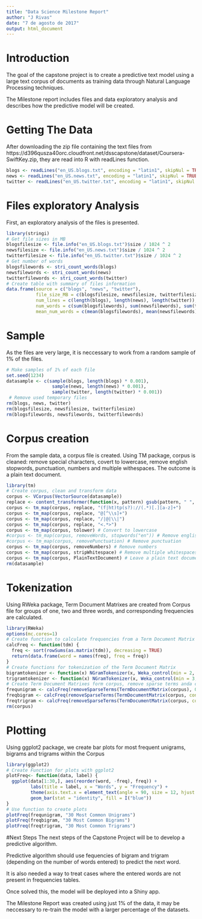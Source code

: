 ```yaml
---
title: "Data Science Milestone Report"
author: "J Rivas"
date: "7 de agosto de 2017"
output: html_document
---
```


# Introduction
The goal of the capstone project is to create a predictive text model using a large text corpus of documents as training data through Natural Language Processing techniques.

The Milestone report includes files and data exploratory analysis and describes how the predictive model will be created.


# Getting The Data
After downloading the zip file containing the text files from https://d396qusza40orc.cloudfront.net/dsscapstone/dataset/Coursera-SwiftKey.zip, they are read into R with readLines function.
```r
blogs <- readLines("en_US.blogs.txt", encoding = "latin1", skipNul = TRUE)
news <- readLines("en_US.news.txt", encoding = "latin1", skipNul = TRUE)
twitter <- readLines("en_US.twitter.txt", encoding = "latin1", skipNul = TRUE)
```
# Files exploratory Analysis
First, an exploratory analysis of the files is presented.
```r
library(stringi)
# Get file sizes in MB
blogsfilesize <- file.info("en_US.blogs.txt")$size / 1024 ^ 2
newsfilesize <- file.info("en_US.news.txt")$size / 1024 ^ 2
twitterfilesize <- file.info("en_US.twitter.txt")$size / 1024 ^ 2
# Get number of words
blogsfilewords <- stri_count_words(blogs)
newsfilewords <- stri_count_words(news)
twitterfilewords <- stri_count_words(twitter)
# Create table with summary of files information
data.frame(source = c("blogs", "news", "twitter"),
           file_size_MB = c(blogsfilesize, newsfilesize, twitterfilesize),
           num_lines = c(length(blogs), length(news), length(twitter)),
           num_words = c(sum(blogsfilewords), sum(newsfilewords), sum(twitterfilewords)),
           mean_num_words = c(mean(blogsfilewords), mean(newsfilewords), mean(twitterfilewords)))
```

# Sample
As the files are very large, it is neccessary to work from a random sample of 1% of the files.
```r
# Make samples of 1% of each file
set.seed(1234)
datasample <- c(sample(blogs, length(blogs) * 0.001),
                 sample(news, length(news) * 0.001),
                 sample(twitter, length(twitter) * 0.001))
 # Remove used temporary files
rm(blogs, news, twitter)
rm(blogsfilesize, newsfilesize, twitterfilesize)
rm(blogsfilewords, newsfilewords, twitterfilewords)
```

# Corpus creation
From the sample data, a corpus file is created. Using TM package, corpus is cleaned: remove special characters, covert to lowercase, remove english stopwords, punctuation, numbers and multiple withespaces. The outcome is a plain text document. 
```r
library(tm)
# Create corpus, clean and transform data
corpus <- VCorpus(VectorSource(datasample))
replace <- content_transformer(function(x, pattern) gsub(pattern, " ", x)) # Remove special characters
corpus <- tm_map(corpus, replace, "(f|ht)tp(s?)://(.*)[.][a-z]+")
corpus <- tm_map(corpus, replace, "@[^\\s]+")
corpus <- tm_map(corpus, replace, "/|@|\\|")
corpus <- tm_map(corpus, replace, "<.*>")
corpus <- tm_map(corpus, tolower) # Convert to lowercase
#corpus <- tm_map(corpus, removeWords, stopwords("en")) # Remove english stop words
#corpus <- tm_map(corpus, removePunctuation) # Remove punctuation
corpus <- tm_map(corpus, removeNumbers) # Remove numbers
corpus <- tm_map(corpus, stripWhitespace) # Remove multiple whitespaces
corpus <- tm_map(corpus, PlainTextDocument) # Leave a plain text document
rm(datasample)
```

# Tokenization
Using RWeka package, Term Document Matrixes are created from Corpus file for groups of one, two and three words, and corresponding frequencies are calculated.
```r
library(RWeka)
options(mc.cores=1)
# Create function to calculate frequencies from a Term Document Matrix
calcFreq <- function(tdm) {
  freq <- sort(rowSums(as.matrix(tdm)), decreasing = TRUE)
  return(data.frame(word = names(freq), freq = freq))
}
# Create functions for tokenization of the Term Document Matrix
bigramtokenizer <- function(x) NGramTokenizer(x, Weka_control(min = 2, max = 2))
trigramtokenizer <- function(x) NGramTokenizer(x, Weka_control(min = 3, max = 3))
# Create Term Document Matrixes form corpus, remove sparse terms anda calculate frequencies
frequnigram <- calcFreq(removeSparseTerms(TermDocumentMatrix(corpus), 0.9999))
freqbigram <- calcFreq(removeSparseTerms(TermDocumentMatrix(corpus, control = list(tokenize = bigramtokenizer)), 0.9999))
freqtrigram <- calcFreq(removeSparseTerms(TermDocumentMatrix(corpus, control = list(tokenize = trigramtokenizer)), 0.9999))
rm(corpus)
```

# Plotting
Using ggplot2 package, we create bar plots for most frequent unigrams, bigrams and trigrams within the Corpus 
```r
library(ggplot2)
# Create Function for plots with ggplot2
plotFreq<- function(data, label) {
  ggplot(data[1:30,], aes(reorder(word, -freq), freq)) +
         labs(title = label, x = "Words", y = "Frequency") +
         theme(axis.text.x = element_text(angle = 90, size = 12, hjust = 1)) +
         geom_bar(stat = "identity", fill = I("blue"))
}
# Use function to create plots
plotFreq(frequnigram, "30 Most Common Unigrams")
plotFreq(freqbigram, "30 Most Common Bigrams")
plotFreq(freqtrigram, "30 Most Common Trigrams")
```

#Next Steps
The next steps of the Capstone Project will be to develop a predictive algorithm.

Predictive algorithm should use fequencies of bigram and trigram (depending on the number of words entered) to predict the next word.

It is also needed a way to treat cases where the entered words are not present in frequencies tables.

Once solved this, the model will be deployed into a Shiny app.

The Milestone Report was created using just 1% of the data, it may be neccessary to re-train the model with a larger percentage of the datasets.
